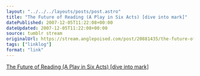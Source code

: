 ```yaml
---
layout: "../../../layouts/posts/post.astro"
title: "The Future of Reading (A Play in Six Acts) [dive into mark]"
datePublished: 2007-12-05T11:22:08+00:00
dateUpdated: 2007-12-05T11:22:08+00:00
source: tumblr stream
originalUrl: https://stream.anglepoised.com/post/20881435/the-future-of-reading-a-play-in-six-acts-dive
tags: ["linklog"]
format: "link"
---
```


[The Future of Reading (A Play in Six Acts) [dive into mark]][1]

[1]: http://diveintomark.org/archives/2007/11/19/the-future-of-reading
